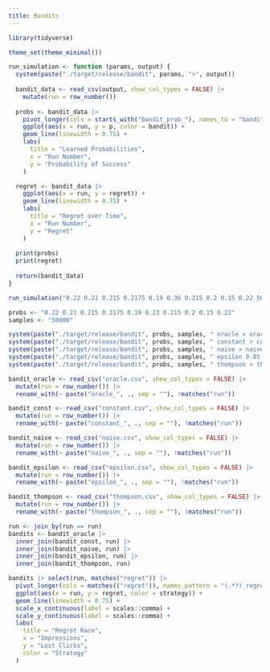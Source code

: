 ```yaml
---
title: Bandits
---
```


```r
library(tidyverse)

theme_set(theme_minimal())

run_simulation <- function (params, output) {
  system(paste("./target/release/bandit", params, ">", output))
  
  bandit_data <- read_csv(output, show_col_types = FALSE) |>
    mutate(run = row_number())
  
  probs <- bandit_data |>
    pivot_longer(cols = starts_with("bandit_prob_"), names_to = "bandit", values_to = "p") |>
    ggplot(aes(x = run, y = p, color = bandit)) +
    geom_line(linewidth = 0.75) +
    labs(
      title = "Learned Probabilities",
      x = "Run Number",
      y = "Probability of Success"
    )

  regret <- bandit_data |>
    ggplot(aes(x = run, y = regret)) +
    geom_line(linewidth = 0.75) + 
    labs(
      title = "Regret over Time",
      x = "Run Number",
      y = "Regret"
    )
  
  print(probs)
  print(regret)
  
  return(bandit_data)
}
```


```r
run_simulation("0.22 0.21 0.215 0.2175 0.19 0.36 0.215 0.2 0.15 0.22 50000 oracle", "bandits.csv")
```

```r
probs <- "0.22 0.21 0.215 0.2175 0.19 0.23 0.215 0.2 0.15 0.22"
samples <- "50000"

system(paste("./target/release/bandit", probs, samples, " oracle > oracle.csv"))
system(paste("./target/release/bandit", probs, samples, " constant > constant.csv"))
system(paste("./target/release/bandit", probs, samples, " naive > naive.csv"))
system(paste("./target/release/bandit", probs, samples, " epsilon 0.05 > epsilon.csv"))
system(paste("./target/release/bandit", probs, samples, " thompson > thompson.csv"))
```

```r
bandit_oracle <- read_csv("oracle.csv", show_col_types = FALSE) |>
  mutate(run = row_number()) |>
  rename_with(~ paste("oracle_", ., sep = ""), !matches("run"))

bandit_const <- read_csv("constant.csv", show_col_types = FALSE) |>
  mutate(run = row_number()) |>
  rename_with(~ paste("constant_", ., sep = ""), !matches("run"))

bandit_naive <- read_csv("naive.csv", show_col_types = FALSE) |>
  mutate(run = row_number()) |>
  rename_with(~ paste("naive_", ., sep = ""), !matches("run"))

bandit_epsilon <- read_csv("epsilon.csv", show_col_types = FALSE) |>
  mutate(run = row_number()) |>
  rename_with(~ paste("epsilon_", ., sep = ""), !matches("run"))

bandit_thompson <- read_csv("thompson.csv", show_col_types = FALSE) |>
  mutate(run = row_number()) |>
  rename_with(~ paste("thompson_", ., sep = ""), !matches("run"))

run <- join_by(run == run)
bandits <- bandit_oracle |>
  inner_join(bandit_const, run) |>
  inner_join(bandit_naive, run) |>
  inner_join(bandit_epsilon, run) |>
  inner_join(bandit_thompson, run)

bandits |> select(run, matches("regret")) |>
  pivot_longer(cols = matches(("regret")), names_pattern = "(.*?)_regret", names_to = "strategy", values_to = "regret") |>
  ggplot(aes(x = run, y = regret, color = strategy)) +
  geom_line(linewidth = 0.75) +
  scale_x_continuous(label = scales::comma) +
  scale_y_continuous(label = scales::comma) +
  labs(
    title = "Regret Race",
    x = "Impressions",
    y = "Lost Clicks",
    color = "Strategy"
  )
```















